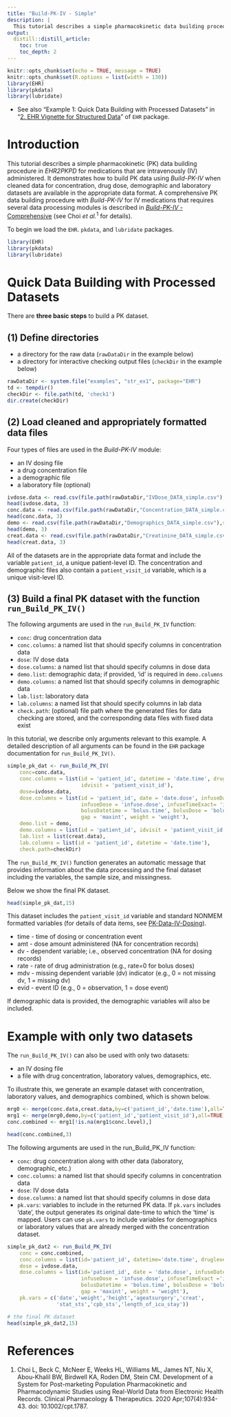 ```yaml
---
title: "Build-PK-IV - Simple"
description: |
  This tutorial describes a simple pharmacokinetic data building procedure without using additional data processing modules for medications that are intravenously administered.
output:
  distill::distill_article:
    toc: true
    toc_depth: 2
---
```


```r
knitr::opts_chunk$set(echo = TRUE, message = TRUE)
knitr::opts_chunk$set(R.options = list(width = 130))
library(EHR)
library(pkdata)
library(lubridate)
```

* See also "Example 1: Quick Data Building with Processed Datasets" in "[2. EHR Vignette for Structured Data](https://cran.r-project.org/web/packages/EHR/vignettes/ehr_vignette_02_str.pdf)" of `EHR` package.

# Introduction
This tutorial describes a simple pharmacokinetic (PK) data building procedure in *EHR2PKPD* for medications that are intravenously (IV) administered. It demonstrates how to build PK data using *Build-PK-IV* when cleaned data for concentration, drug dose, demographic and laboratory datasets are available in the appropriate data format. A comprehensive PK data building procedure with *Build-PK-IV* for IV medications that requires several data processing modules is described in [*Build-PK-IV* - Comprehensive](Build-PK-IV-comprehensive.html) (see Choi *et al.*$^{1}$ for details).

To begin we load the `EHR`. `pkdata`, and  `lubridate` packages. 

```r
library(EHR)
library(pkdata)
library(lubridate)
```

# Quick Data Building with Processed Datasets

There are **three basic steps** to build a PK dataset.

## (1) Define directories
* a directory for the raw data (`rawDataDir` in the example below)
* a directory for interactive checking output files (`checkDir` in the example below)

```r
rawDataDir <- system.file("examples", "str_ex1", package="EHR")
td <- tempdir()
checkDir <- file.path(td, 'check1')
dir.create(checkDir)
```

## (2) Load cleaned and appropriately formatted data files

Four types of files are used in the *Build-PK-IV* module:

* an IV dosing file
* a drug concentration file
* a demographic file
* a laboratory file (optional)

```r
ivdose.data <- read.csv(file.path(rawDataDir,"IVDose_DATA_simple.csv"),stringsAsFactors = FALSE)
head(ivdose.data, 3)
conc.data <- read.csv(file.path(rawDataDir,"Concentration_DATA_simple.csv"),stringsAsFactors = FALSE)
head(conc.data, 3)
demo <- read.csv(file.path(rawDataDir,"Demographics_DATA_simple.csv"),stringsAsFactors = FALSE)
head(demo, 3)
creat.data <- read.csv(file.path(rawDataDir,"Creatinine_DATA_simple.csv"),stringsAsFactors = FALSE)
head(creat.data, 3)
```

All of the datasets are in the appropriate data format and include the variable `patient_id`, a unique patient-level ID. The concentration and demographic files also contain a `patient_visit_id` variable, which is a unique visit-level ID. <!--In order to run the *Build-PK-IV* module, these variables must be renamed, as we demonstrate in the next section.

## (3) Rename ID variables with standardized names
The `EHR` package modules use a standardized naming convention for patient identification (ID) variables. We rename the unique patient-level ID from `patient_id` to `mod_id` and the visit-level ID from `patient_visit_id` to `mod_id_visit`. If there is only a single visit/course per subject, the unique patient-level ID and visit-level ID can be the same, however both `mod_id` and `mod_id_visit` should be defined.

```r
# rename ID variables
#names(conc.data)[1:2] <- names(demo)[1:2] <- c("mod_id", "mod_id_visit")
#names(creat.data)[1] <- names(ivdose.data)[1] <- "mod_id"
```
-->

## (3) Build a final PK dataset with the function `run_Build_PK_IV()`

The following arguments are used in the `run_Build_PK_IV` function:

* `conc`: drug concentration data
* `conc.columns`: a named list that should specify columns in concentration data
* `dose`: IV dose data
* `dose.columns`:  a named list that should specify columns in dose data
* `demo.list`: demographic data; if provided, ‘id’ is required in `demo.columns`
* `demo.columns`: a named list that should specify columns in demographic data
* `lab.list`: laboratory data
* `lab.columns`: a named list that should specify columns in lab data
* `check.path`: (optional) file path where the generated files for data checking are stored, and the corresponding data files with fixed data exist

In this tutorial, we describe only arguments relevant to this example. A detailed description of all arguments can be found in the `EHR` package documentation for `run_Build_PK_IV()`.

```r
simple_pk_dat <- run_Build_PK_IV(
    conc=conc.data,
    conc.columns = list(id = 'patient_id', datetime = 'date.time', druglevel = 'conc.level', 
                        idvisit = 'patient_visit_id'),
    dose=ivdose.data,
    dose.columns = list(id = 'patient_id', date = 'date.dose', infuseDatetime = 'infuse.time', 
                        infuseDose = 'infuse.dose', infuseTimeExact= 'infuse.time.real', 
                        bolusDatetime = 'bolus.time', bolusDose = 'bolus.dose', 
                        gap = 'maxint', weight = 'weight'),
    demo.list = demo,
    demo.columns = list(id = 'patient_id', idvisit = 'patient_visit_id'),
    lab.list = list(creat.data),
    lab.columns = list(id = 'patient_id', datetime = 'date.time'),
    check.path=checkDir)

```

<!--
```r
# simple_pk_dat <- run_Build_PK_IV(
#     conc=conc.data,
#     conc.columns = list(id = 'mod_id', datetime = 'date.time', druglevel = 'conc.level', 
#                         idvisit = 'mod_id_visit'),
#     dose=ivdose.data,
#     dose.columns = list(id = 'mod_id', date = 'date.dose', infuseDatetime = 'infuse.time', 
#                         infuseDose = 'infuse.dose', infuseTimeExact= 'infuse.time.real', 
#                         bolusDatetime = 'bolus.time', bolusDose = 'bolus.dose', 
#                         gap = 'maxint', weight = 'weight'),
#     demo.list = demo,
#     demo.columns = list(id = 'mod_id', idvisit = 'mod_id_visit'),
#     lab.list = list(creat.data),
#     lab.columns = list(id = 'mod_id', datetime = 'date.time'),
#     check.path=checkDir)
```
-->

The `run_Build_PK_IV()` function generates an automatic message that provides information about the data processing and the final dataset including the variables, the sample size, and missingness.

Below we show the final PK dataset.

```r
head(simple_pk_dat,15)
```

This dataset includes the `patient_visit_id` variable and standard NONMEM formatted variables (for details of data items, see [PK-Data-IV-Dosing](PK-Data-IV-Dosing.html)).

* time - time of dosing or concentration event
* amt - dose amount administered (NA for concentration records)
* dv - dependent variable; i.e., observed concentration (NA for dosing records)
* rate - rate of drug administration (e.g., rate=0 for bolus doses)
* mdv - missing dependent variable (dv) indicator (e.g., 0 = not missing dv, 1 = missing dv)
* evid - event ID (e.g., 0 = observation, 1 = dose event)

If demographic data is provided, the demographic variables will also be included. 

# Example with only two datasets

The `run_Build_PK_IV()` can also be used with only two datasets:

* an IV dosing file
* a file with drug concentration, laboratory values, demographics, etc.

To illustrate this, we generate an example dataset with concentration, laboratory values, and demographics combined, which is shown below.

```r
mrg0 <- merge(conc.data,creat.data,by=c('patient_id','date.time'),all=TRUE)
mrg1 <- merge(mrg0,demo,by=c('patient_id','patient_visit_id'),all=TRUE)
conc.combined <- mrg1[!is.na(mrg1$conc.level),]

head(conc.combined,3)
```

The following arguments are used in the run_Build_PK_IV function:

* `conc`: drug concentration along with other data (laboratory, demographic, etc.)  
* `conc.columns`: a named list that should specify columns in concentration data  
* `dose`: IV dose data  
* `dose.columns`: a named list that should specify columns in dose data
* `pk.vars`: variables to include in the returned PK data. If `pk.vars` includes ‘date’, the output generates its original date-time to which the ‘time’ is mapped. Users can use `pk.vars` to include variables for demographics or laboratory values that are already merged with the concentration dataset. 

```r
simple_pk_dat2 <- run_Build_PK_IV(
    conc = conc.combined,
    conc.columns = list(id='patient_id', datetime='date.time', druglevel='conc.level'),
    dose = ivdose.data,
    dose.columns = list(id='patient_id', date = 'date.dose', infuseDatetime = 'infuse.time',
                        infuseDose = 'infuse.dose', infuseTimeExact ='infuse.time.real',
                        bolusDatetime = 'bolus.time', bolusDose = 'bolus.dose',
                        gap = 'maxint', weight = 'weight'),
    pk.vars = c('date','weight','height','ageatsurgery','creat',
                'stat_sts','cpb_sts','length_of_icu_stay'))
```

```r
# the final PK dataset
head(simple_pk_dat2,15)
```

# References
1. Choi L, Beck C, McNeer E, Weeks HL, Williams ML, James NT, Niu X, Abou-Khalil BW, Birdwell KA, Roden DM, Stein CM. Development of a System for Post-marketing Population Pharmacokinetic and Pharmacodynamic Studies using Real-World Data from Electronic Health Records. Clinical Pharmacology & Therapeutics. 2020 Apr;107(4):934-43. doi: 10.1002/cpt.1787.
